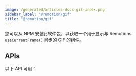 ```yaml
---
image: /generated/articles-docs-gif-index.png
sidebar_label: "@remotion/gif"
title: "@remotion/gif"
---
```



您可以从 NPM 安装此软件包，以获取一个用于显示与 Remotions [`useCurrentFrame()`](/docs/use-current-frame) 同步的 GIF 的组件。

<Installation pkg="@remotion/gif"/>

## APIs

以下 API 可用：

<TableOfContents />

